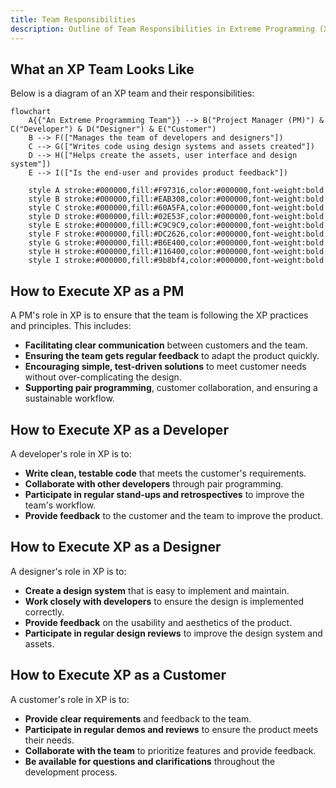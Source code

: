 ```yaml
---
title: Team Responsibilities
description: Outline of Team Responsibilities in Extreme Programming (XP)
---
```


## What an XP Team Looks Like

Below is a diagram of an XP team and their responsibilities:

```mermaid
flowchart
    A{{"An Extreme Programming Team"}} --> B("Project Manager (PM)") & C("Developer") & D("Designer") & E("Customer")
    B --> F(["Manages the team of developers and designers"])
    C --> G(["Writes code using design systems and assets created"])
    D --> H(["Helps create the assets, user interface and design system"])
    E --> I(["Is the end-user and provides product feedback"])

    style A stroke:#000000,fill:#F97316,color:#000000,font-weight:bold
    style B stroke:#000000,fill:#EAB308,color:#000000,font-weight:bold
    style C stroke:#000000,fill:#60A5FA,color:#000000,font-weight:bold
    style D stroke:#000000,fill:#02E53F,color:#000000,font-weight:bold
    style E stroke:#000000,fill:#C9C9C9,color:#000000,font-weight:bold
    style F stroke:#000000,fill:#DC2626,color:#000000,font-weight:bold
    style G stroke:#000000,fill:#B6E400,color:#000000,font-weight:bold
    style H stroke:#000000,fill:#116400,color:#000000,font-weight:bold
    style I stroke:#000000,fill:#9b8bf4,color:#000000,font-weight:bold
```



## How to Execute XP as a PM

A PM's role in XP is to ensure that the team is following the XP practices and principles. This includes:
- **Facilitating clear communication** between customers and the team.
- **Ensuring the team gets regular feedback** to adapt the product quickly.
- **Encouraging simple, test-driven solutions** to meet customer needs without over-complicating the design.
- **Supporting pair programming**, customer collaboration, and ensuring a sustainable workflow.


## How to Execute XP as a Developer

A developer's role in XP is to:
- **Write clean, testable code** that meets the customer's requirements.
- **Collaborate with other developers** through pair programming.
- **Participate in regular stand-ups and retrospectives** to improve the team's workflow.
- **Provide feedback** to the customer and the team to improve the product.

## How to Execute XP as a Designer

A designer's role in XP is to:
- **Create a design system** that is easy to implement and maintain.
- **Work closely with developers** to ensure the design is implemented correctly.
- **Provide feedback** on the usability and aesthetics of the product.
- **Participate in regular design reviews** to improve the design system and assets.

## How to Execute XP as a Customer

A customer's role in XP is to:
- **Provide clear requirements** and feedback to the team.
- **Participate in regular demos and reviews** to ensure the product meets their needs.
- **Collaborate with the team** to prioritize features and provide feedback.
- **Be available for questions and clarifications** throughout the development process.

